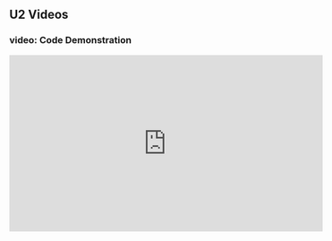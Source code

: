 ## U2 Videos {.unnumbered}

### video: Code Demonstration

<iframe width="560" height="315" src="https://www.youtube.com/embed/sBGKb5bAKG4?si=glrlgzPckcZ3deRw" title="YouTube video player" frameborder="0" allow="accelerometer; autoplay; clipboard-write; encrypted-media; gyroscope; picture-in-picture; web-share" referrerpolicy="strict-origin-when-cross-origin" allowfullscreen></iframe>
